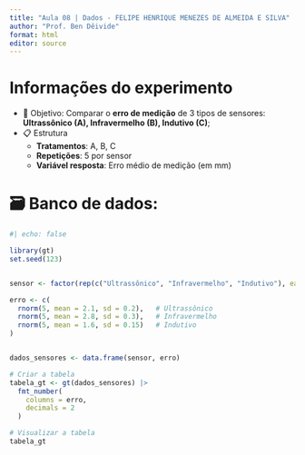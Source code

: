 ```yaml
---
title: "Aula 08 | Dados - FELIPE HENRIQUE MENEZES DE ALMEIDA E SILVA"
author: "Prof. Ben Dêivide"
format: html
editor: source
---
```


# Informações do experimento

- 🎯 Objetivo:  Comparar o **erro de medição** de 3 tipos de sensores: **Ultrassônico (A), Infravermelho (B), Indutivo (C)**;
- 📋 Estrutura
   - **Tratamentos**: A, B, C
   - **Repetições**: 5 por sensor
   - **Variável resposta**: Erro médio de medição (em mm)

#  🗃 Banco de dados:

```r
#| echo: false

library(gt)
set.seed(123)


sensor <- factor(rep(c("Ultrassônico", "Infravermelho", "Indutivo"), each = 5))

erro <- c(
  rnorm(5, mean = 2.1, sd = 0.2),   # Ultrassônico
  rnorm(5, mean = 2.8, sd = 0.3),   # Infravermelho
  rnorm(5, mean = 1.6, sd = 0.15)   # Indutivo
)


dados_sensores <- data.frame(sensor, erro)

# Criar a tabela
tabela_gt <- gt(dados_sensores) |>
  fmt_number(
    columns = erro,
    decimals = 2
  )

# Visualizar a tabela
tabela_gt
```

